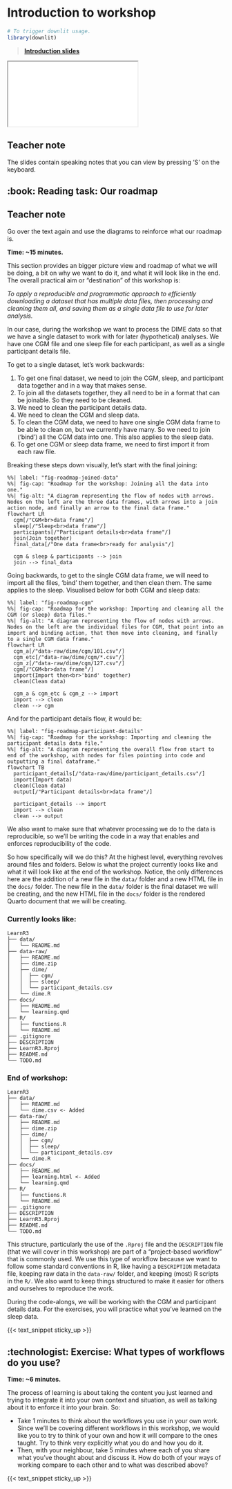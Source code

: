 # Introduction to workshop {#sec-introduction}

```r
# To trigger downlit usage.
library(downlit)
```

> [**Introduction slides**](/slides/introduction.html)

<div>

```{=html}
<iframe class="slide-deck" src="/slides/introduction.html"></iframe>
```

</div>

::: {.callout-note collapse="true"}
## Teacher note

The slides contain speaking notes that you can view by pressing 'S' on
the keyboard.
:::

## :book: Reading task: Our roadmap

::: {.callout-note appearance="minimal" collapse="true"}
## Teacher note

Go over the text again and use the diagrams to reinforce what our
roadmap is.
:::

**Time: \~15 minutes.**

This section provides an bigger picture view and roadmap of what we will
be doing, a bit on why we want to do it, and what it will look like in
the end. The overall practical aim or "destination" of this workshop is:

*To apply a reproducible and programmatic approach to efficiently
downloading a dataset that has multiple data files, then processing and
cleaning them all, and saving them as a single data file to use for
later analysis.*

In our case, during the workshop we want to process the DIME data so
that we have a single dataset to work with for later (hypothetical)
analyses. We have one CGM file and one sleep file for each participant,
as well as a single participant details file.

To get to a single dataset, let's work backwards:

1.  To get one final dataset, we need to join the CGM, sleep, and
    participant data together and in a way that makes sense.
2.  To join all the datasets together, they all need to be in a format
    that can be joinable. So they need to be cleaned.
3.  We need to clean the participant details data.
4.  We need to clean the CGM and sleep data.
5.  To clean the CGM data, we need to have one single CGM data frame to
    be able to clean on, but we currently have many. So we need to join
    ('bind') all the CGM data into one. This also applies to the sleep
    data.
6.  To get one CGM or sleep data frame, we need to first import it from
    each raw file.

Breaking these steps down visually, let's start with the final joining:

```mermaid
%%| label: "fig-roadmap-joined-data"
%%| fig-cap: "Roadmap for the workshop: Joining all the data into one."
%%| fig-alt: "A diagram representing the flow of nodes with arrows. Nodes on the left are the three data frames, with arrows into a join action node, and finally an arrow to the final data frame."
flowchart LR
  cgm[/"CGM<br>data frame"/]
  sleep[/"Sleep<br>data frame"/]
  participants[/"Participant details<br>data frame"/]
  join(Join together)
  final_data[/"One data frame<br>ready for analysis"/]

  cgm & sleep & participants --> join
  join --> final_data
```

Going backwards, to get to the single CGM data frame, we will need to
import all the files, 'bind' them together, and then clean them. The
same applies to the sleep. Visualised below for both CGM and sleep data:

```mermaid
%%| label: "fig-roadmap-cgm"
%%| fig-cap: "Roadmap for the workshop: Importing and cleaning all the CGM (or sleep) data files."
%%| fig-alt: "A diagram representing the flow of nodes with arrows. Nodes on the left are the individual files for CGM, that point into an import and binding action, that then move into cleaning, and finally to a single CGM data frame."
flowchart LR
  cgm_a[/"data-raw/dime/cgm/101.csv"/]
  cgm_etc[/"data-raw/dime/cgm/*.csv"/]
  cgm_z[/"data-raw/dime/cgm/127.csv"/]
  cgm[/"CGM<br>data frame"/]
  import(Import then<br>'bind' together)
  clean(Clean data)

  cgm_a & cgm_etc & cgm_z --> import
  import --> clean
  clean --> cgm
```

And for the participant details flow, it would be:

```mermaid
%%| label: "fig-roadmap-participant-details"
%%| fig-cap: "Roadmap for the workshop: Importing and cleaning the participant details data file."
%%| fig-alt: "A diagram representing the overall flow from start to end of the workshop, with nodes for files pointing into code and outputting a final dataframe."
flowchart TB
  participant_details[/"data-raw/dime/participant_details.csv"/]
  import(Import data)
  clean(Clean data)
  output[/"Participant details<br>data frame"/]

  participant_details --> import
  import --> clean
  clean --> output
```

We also want to make sure that whatever processing we do to the data is
reproducible, so we'll be writing the code in a way that enables and
enforces reproducibility of the code.

So how specifically will we do this? At the highest level, everything
revolves around files and folders. Below is what the project currently
looks like and what it will look like at the end of the workshop.
Notice, the only differences here are the addition of a new file in the
`data/` folder and a new HTML file in the `docs/` folder. The new file
in the `data/` folder is the final dataset we will be creating, and the
new HTML file in the `docs/` folder is the rendered Quarto document that
we will be creating.

::: {layout-ncol="2"}
### Currently looks like: {.unnumbered}

```
LearnR3
├── data/
│   └── README.md
├── data-raw/
│   ├── README.md
│   ├── dime.zip
│   ├── dime/
│   │  ├── cgm/
│   │  ├── sleep/
│   │  └── participant_details.csv
│   └── dime.R
├── docs/
│   ├── README.md
│   └── learning.qmd
├── R/
│   ├── functions.R
│   └── README.md
├── .gitignore
├── DESCRIPTION
├── LearnR3.Rproj
├── README.md
└── TODO.md
```

### End of workshop: {.unnumbered}

```
LearnR3
├── data/
│   ├── README.md
│   └── dime.csv <- Added
├── data-raw/
│   ├── README.md
│   ├── dime.zip
│   ├── dime/
│   │  ├── cgm/
│   │  ├── sleep/
│   │  └── participant_details.csv
│   └── dime.R
├── docs/
│   ├── README.md
│   ├── learning.html <- Added
│   └── learning.qmd
├── R/
│   ├── functions.R
│   └── README.md
├── .gitignore
├── DESCRIPTION
├── LearnR3.Rproj
├── README.md
└── TODO.md
```
:::

This structure, particularly the use of the `.Rproj` file and the
`DESCRIPTION` file (that we will cover in this workshop) are part of a
"project-based workflow" that is commonly used. We use this type of
workflow because we want to follow some standard conventions in R, like
having a `DESCRIPTION` metadata file, keeping raw data in the
`data-raw/` folder, and keeping (most) R scripts in the `R/`. We also
want to keep things structured to make it easier for others and
ourselves to reproduce the work.

::: callout-note
During the code-alongs, we will be working with the CGM and participant
details data. For the exercises, you will practice what you've learned
on the sleep data.
:::

{{< text_snippet sticky_up >}}

## :technologist: Exercise: What types of workflows do you use?

**Time: \~6 minutes.**

The process of learning is about taking the content you just learned and
trying to integrate it into your own context and situation, as well as
talking about it to enforce it into your brain. So:

-   Take 1 minutes to think about the workflows you use in your own
    work. Since we'll be covering different workflows in this workshop,
    we would like you to try to think of your own and how it will
    compare to the ones taught. Try to think very explicitly what you do
    and how you do it.
-   Then, with your neighbour, take 5 minutes where each of you share
    what you've thought about and discuss it. How do both of your ways
    of working compare to each other and to what was described above?

{{< text_snippet sticky_up >}}
